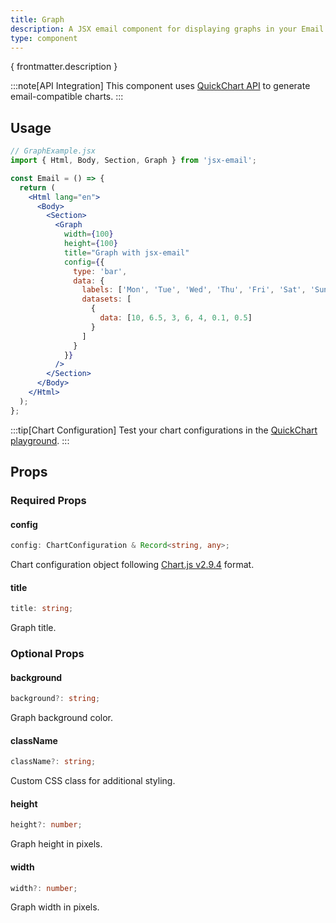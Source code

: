 ```yaml
---
title: Graph
description: A JSX email component for displaying graphs in your Email template
type: component
---
```


<p>{ frontmatter.description }</p>

<Install type={frontmatter.type}/>

:::note[API Integration]
This component uses [QuickChart API](https://quickchart.io/) to generate email-compatible charts.
:::

## Usage

```jsx "Graph"
// GraphExample.jsx
import { Html, Body, Section, Graph } from 'jsx-email';

const Email = () => {
  return (
    <Html lang="en">
      <Body>
        <Section>
          <Graph
            width={100}
            height={100}
            title="Graph with jsx-email"
            config={{
              type: 'bar',
              data: {
                labels: ['Mon', 'Tue', 'Wed', 'Thu', 'Fri', 'Sat', 'Sun'],
                datasets: [
                  {
                    data: [10, 6.5, 3, 6, 4, 0.1, 0.5]
                  }
                ]
              }
            }}
          />
        </Section>
      </Body>
    </Html>
  );
};
```

:::tip[Chart Configuration]
Test your chart configurations in the [QuickChart playground](https://quickchart.io/sandbox).
:::

## Props

### Required Props

#### config
```ts
config: ChartConfiguration & Record<string, any>;
```
Chart configuration object following [Chart.js v2.9.4](https://www.chartjs.org/docs/2.9.4/charts/) format.

#### title
```ts
title: string;
```
Graph title.

### Optional Props

#### background
```ts
background?: string;
```
Graph background color.

#### className
```ts
className?: string;
```
Custom CSS class for additional styling.

#### height
```ts
height?: number;
```
Graph height in pixels.

#### width
```ts
width?: number;
```
Graph width in pixels.
